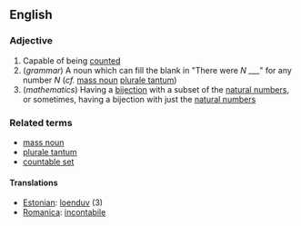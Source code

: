 == English ==

=== Adjective ===

# Capable of being [[count]]ed
# (''grammar'') A noun which can fill the blank in "There were ''N'' ___" for any number ''N'' (''cf.'' [[mass noun]] [[plurale tantum]])
# (''mathematics'') Having a [[bijection]] with a subset of the [[natural numbers]], or sometimes, having a bijection with just the [[natural numbers]]

=== Related terms ===

* [[mass noun]]
* [[plurale tantum]]
* [[countable set]]

====Translations====
*[[Estonian]]: [[loenduv]] (3)
*[[Romanica]]: [[incontabile]]